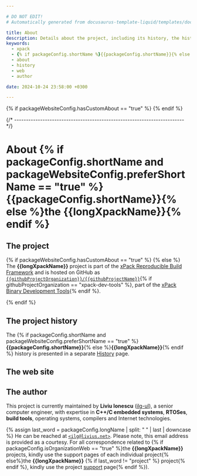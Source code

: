 ```yaml
---

# DO NOT EDIT!
# Automatically generated from docusaurus-template-liquid/templates/docusaurus.

title: About
description: Details about the project, including its history, the history of the website, and details about the author.
keywords:
  - xpack
  - {% if packageConfig.shortName %}{{packageConfig.shortName}}{% else %}{{packageName}}{% endif %}
  - about
  - history
  - web
  - author

date: 2024-10-24 23:58:00 +0300

---
```


{% if packageWebsiteConfig.hasCustomAbout == "true" %}
{% endif %}

{/* ------------------------------------------------------------------------ */}

# About {% if packageConfig.shortName and packageWebsiteConfig.preferShortName == "true" %}{{packageConfig.shortName}}{% else %}the {{longXpackName}}{% endif %}

## The project

{% if packageWebsiteConfig.hasCustomAbout == "true" %}
<CustomAbout />
{% else %}
The **{{longXpackName}}** project is part of the
[xPack Reproducible Build Framework](https://xpack.github.io)
and is hosted on GitHub as
[`{{githubProjectOrganization}}/{{githubProjectName}}`](https://github.com/{{githubProjectOrganization}}/{{githubProjectName}}/){% if githubProjectOrganization == "xpack-dev-tools" %},
part of the [xPack Binary Development Tools](https://github.com/xpack-dev-tools/){% endif %}.

<MoreIntro/>
{% endif %}

## The project history

The {% if packageConfig.shortName and packageWebsiteConfig.preferShortName == "true" %}**{{packageConfig.shortName}}**{% else %}**{{longXpackName}}**{% endif %} history is presented
in a separate [History](/docs/project/history/) page.

## The web site

<Website/>

## The author

This project is currently maintained by **Liviu Ionescu**
([ilg-ul](https://github.com/ilg-ul)),
a senior computer engineer, with expertise in **C++/C embedded systems**,
**RTOSes**, **build tools**, operating systems, compilers
and Internet technologies.

{% assign last_word = packageConfig.longName | split: " " | last | downcase %}
He can be reached at [`<ilg@livius.net>`](mailto:ilg@livius.net).
Please note, this email address is provided as a courtesy.
For all correspondence related to {% if packageConfig.isOrganizationWeb == "true" %}the
**{{longXpackName}}** projects, kindly use the support pages of each individual project{% else%}the **{{longXpackName}}**
{% if last_word != "project" %} project{% endif %}, kindly use the project [support](/docs/support/) page{% endif %}).
